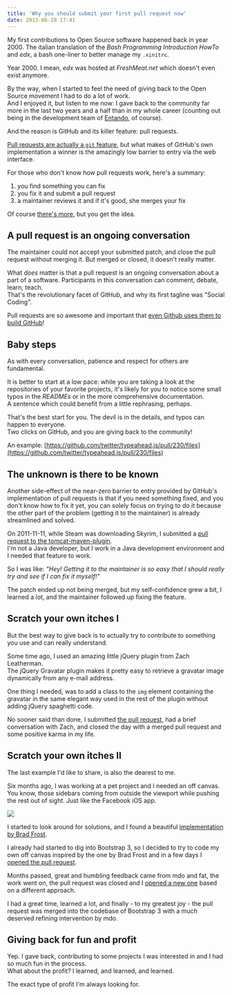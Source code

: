 ```yaml
---
title: 'Why you should submit your first pull request now'
date: 2013-06-28 17:41
---
```



My first contributions to Open Source software happened back in year 2000. The italian translation of the _Bash Programming Introduction HowTo_ and _edx_, a bash one-liner to better manage my `.xinitrc`.

Year 2000. I mean, _edx_ was hosted at _FreshMeat.net_ which doesn't even exist anymore.

By the way, when I started to feel the need of giving back to the Open Source movement I had to do a lot of work.  
And I enjoyed it, but listen to me now: I gave back to the community far more in the last two years and a half than in my whole career (counting out being in the development team of [Entando](http://github.com/entando/), of course).

And the reason is GitHub and its killer feature: pull requests.

[Pull requests are actually a `git` feature](https://www.kernel.org/pub/software/scm/git/docs/git-request-pull.html), but what makes of GitHub's own implementation a winner is the amazingly low barrier to entry via the web interface.

For those who don't know how pull requests work, here's a summary:

1. you find something you can fix
2. you fix it and submit a pull request
3. a maintainer reviews it and if it's good, she merges your fix

Of course [there's more](https://help.github.com/categories/63/articles), but you get the idea.

## A pull request is an ongoing conversation

The maintainer could not accept your submitted patch, and close the pull request without merging it. But merged or closed, it doesn't really matter.

What _does_ matter is that a pull request is an ongoing conversation about a part of a software. Participants in this conversation can comment, debate, learn, teach.  
That's the revolutionary facet of GitHub, and why its first tagline was "Social Coding".

Pull requests are so awesome and important that [even Github uses them to build GitHub](http://zachholman.com/talk/how-github-uses-github-to-build-github/)!

## Baby steps

As with every conversation, patience and respect for others are fundamental.

It is better to start at a low pace: while you are taking a look at the repositories of your favorite projects, it's likely for you to notice some small typos in the _READMEs_ or in the more comprehensive documentation.  
A sentence which could benefit from a little rephrasing, perhaps.

That's the best start for you. The devil is in the details, and typos can happen to everyone.  
Two clicks on GitHub, and you are giving back to the community!

An example: [https://github.com/twitter/typeahead.js/pull/230/files](https://github.com/twitter/typeahead.js/pull/230/files)

## The unknown is there to be known

Another side-effect of the near-zero barrier to entry provided by GitHub's implementation of pull requests is that if you need something fixed, and you don't know how to fix it yet, you can solely focus on trying to do it because the other part of the problem (getting it to the maintainer) is already streamlined and solved.

On 2011-11-11, while Steam was downloading Skyrim, I submitted a [pull request to the tomcat-maven-plugin](https://github.com/apache/tomcat-maven-plugin/pull/1).  
I'm not a Java developer, but I work in a Java development environment and I needed that feature to work.

So I was like: _"Hey! Getting it to the maintainer is so easy that I should really try and see if I can fix it myself!"_

The patch ended up not being merged, but my self-confidence grew a bit, I learned a lot, and the maintainer followed up fixing the feature.

## Scratch your own itches I

But the best way to give back is to actually try to contribute to something you use and can really understand.

Some time ago, I used an amazing little jQuery plugin from Zach Leatherman.  
The jQuery Gravatar plugin makes it pretty easy to retrieve a gravatar image dynamically from any e-mail address.

One thing I needed, was to add a class to the `img` element containing the gravatar in the same elegant way used in the rest of the plugin without adding jQuery spaghetti code.

No sooner said than done, I submitted [the pull request](https://github.com/zachleat/jQuery-Gravatar/pull/4), had a brief conversation with Zach, and closed the day with a merged pull request and some positive karma in my life.

## Scratch your own itches II

The last example I'd like to share, is also the dearest to me.

Six months ago, I was working at a pet project and I needed an off canvas. You know, those sidebars coming from outside the viewport while pushing the rest out of sight. Just like the Facebook iOS app.

<UiFigureWithCaption>

![](../assets/images/posts/2013-06-28-why-you-should-submit-your-first-pull-request-now/facebook-ios-app.png)

</UiFigureWithCaption>

I started to look around for solutions, and I found a beautiful [implementation by Brad Frost](http://codepen.io/bradfrost/full/GybaF).

I already had started to dig into Bootstrap 3, so I decided to try to code my own off canvas inspired by the one by Brad Frost and in a few days I [opened the pull request](https://github.com/twbs/bootstrap/pull/6565).

Months passed, great and humbling feedback came from mdo and fat, the work went on, the pull request was closed and I [opened a new one](https://github.com/twbs/bootstrap/pull/7799) based on a different approach.

I had a great time, learned a lot, and finally - to my greatest joy - the pull request was merged into the codebase of Bootstrap 3 with a much deserved refining intervention by mdo.

## Giving back for fun and profit

Yep. I gave back, contributing to some projects I was interested in and I had so much fun in the process.  
What about the profit? I learned, and learned, and learned.

The exact type of profit I'm always looking for.
